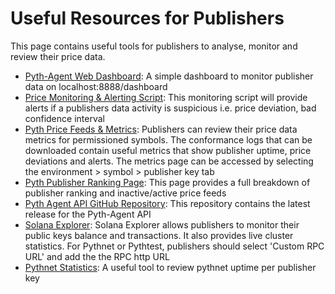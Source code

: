 # Useful Resources for Publishers

This page contains useful tools for publishers to analyse, monitor and review their price data.

- [Pyth-Agent Web Dashboard](https://github.com/pyth-network/pyth-agent/blob/9c1dbbc90a78edb628644778f0ba1e7ea084c452/src/agent/dashboard.rs#L171): A simple dashboard to monitor publisher data on localhost:8888/dashboard
- [Price Monitoring & Alerting Script](https://github.com/pyth-network/publisher-utils#monitoring): This monitoring script will provide alerts if a publishers data activity is suspicious i.e. price deviation, bad confidence interval
- [Pyth Price Feeds & Metrics](https://pyth.network/price-feeds): Publishers can review their price data metrics for permissioned symbols. The conformance logs that can be downloaded contain useful metrics that show publisher uptime, price deviations and alerts. The metrics page can be accessed by selecting the environment > symbol > publisher key tab
- [Pyth Publisher Ranking Page](https://pyth.network/publishers/ranking): This page provides a full breakdown of publisher ranking and inactive/active price feeds
- [Pyth Agent API GitHub Repository](https://github.com/pyth-network/pyth-agent): This repository contains the latest release for the Pyth-Agent API
- [Solana Explorer](https://explorer.solana.com): Solana Explorer allows publishers to monitor their public keys balance and transactions. It also provides live cluster statistics. For Pythnet or Pythtest, publishers should select 'Custom RPC URL' and add the the RPC http URL
- [Pythnet Statistics](https://pyth.network/stats): A useful tool to review pythnet uptime per publisher key
